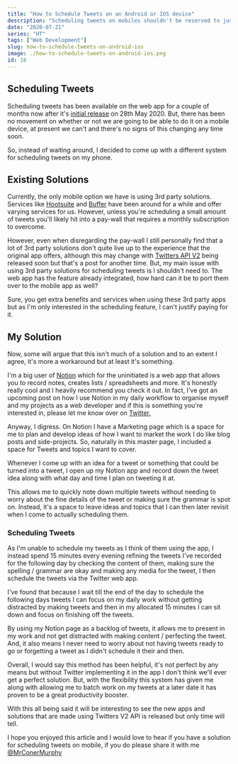 ```yaml
---
title: "How to Schedule Tweets on an Android or IOS device"
description: "Scheduling tweets on mobiles shouldn't be reserved to just those using 3rd party solutions, here's how I manage it with Android and IOS devices."
date: "2020-07-21"
series: "HT"
tags: ["Web Development"]
slug: how-to-schedule-tweets-on-android-ios
image: ./how-to-schedule-tweets-on-android-ios.png
id: 18
---
```


## Scheduling Tweets

Scheduling tweets has been available on the web app for a couple of months now after it's [initial release](https://www.theverge.com/2020/5/28/21273940/twitter-schedule-draft-tweets-web-app) on 28th May 2020. But, there has been no movement on whether or not we are going to be able to do it on a mobile device, at present we can't and there's no signs of this changing any time soon. 

So, instead of waiting around, I decided to come up with a different system for scheduling tweets on my phone.

## Existing Solutions

Currently, the only mobile option we have is using 3rd party solutions. Services like [Hootsuite](https://hootsuite.com/en-gb/) and [Buffer](https://buffer.com/) have been around for a while and offer varying services for us. However, unless you're scheduling a small amount of tweets you'll likely hit into a pay-wall that requires a monthly subscription to overcome. 

However, even when disregarding the pay-wall I still personally find that a lot of 3rd party solutions don't quite live up to the experience that the original app offers, although this may change with [Twitters API V2](https://blog.twitter.com/developer/en_us/topics/tools/2020/introducing_new_twitter_api.html) being released soon but that's a post for another time. But, my main issue with using 3rd party solutions for scheduling tweets is I shouldn't need to. The web app has the feature already integrated, how hard can it be to port them over to the mobile app as well?

Sure, you get extra benefits and services when using these 3rd party apps but as I'm only interested in the scheduling feature, I can't justify paying for it.

## My Solution

Now, some will argue that this isn't much of a solution and to an extent I agree, it's more a workaround but at least it's something.

I'm a big user of [Notion](https://www.notion.so/) which for the uninitiated is a web app that allows you to record notes, creates lists / spreadsheets and more. It's honestly really cool and I heavily recommend you check it out. In fact, I've got an upcoming post on how I use Notion in my daily workflow to organise myself and my projects as a web developer and if this is something you're interested in, please let me know over on [Twitter.](https://twitter.com/MrConerMurphy)

Anyway, I digress. On Notion I have a Marketing page which is a space for me to plan and develop ideas of how I want to market the work I do like blog posts and side-projects. So, naturally in this master page, I included a space for Tweets and topics I want to cover.

Whenever I come up with an idea for a tweet or something that could be turned into a tweet, I open up my Notion app and record down the tweet idea along with what day and time I plan on tweeting it at.

This allows me to quickly note down multiple tweets without needing to worry about the fine details of the tweet or making sure the grammar is spot on. Instead, it's a space to leave ideas and topics that I can then later revisit when I come to actually scheduling them.

### Scheduling Tweets

As I'm unable to schedule my tweets as I think of them using the app, I instead spend 15 minutes every evening refining the tweets I've recorded for the following day by checking the content of them, making sure the spelling / grammar are okay and making any media for the tweet, I then schedule the tweets via the Twitter web app.

I've found that because I wait till the end of the day to schedule the following days tweets I can focus on my daily work without getting distracted by making tweets and then in my allocated 15 minutes I can sit down and focus on finishing off the tweets. 

By using my Notion page as a backlog of tweets, it allows me to present in my work and not get distracted with making content / perfecting the tweet. And, it also means I never need to worry about not having tweets ready to go or forgetting a tweet as I didn't schedule it their and then.

Overall, I would say this method has been helpful, it's not perfect by any means but without Twitter implementing it in the app I don't think we'll ever get a perfect solution. But, with the flexibility this system has given me along with allowing me to batch work on my tweets at a later date it has proven to be a great productivity booster.

With this all being said it will be interesting to see the new apps and solutions that are made using Twitters V2 API is released but only time will tell.

I hope you enjoyed this article and I would love to hear if you have a solution for scheduling tweets on mobile, if you do please share it with me [@MrConerMurphy](https://twitter.com/MrConerMurphy)